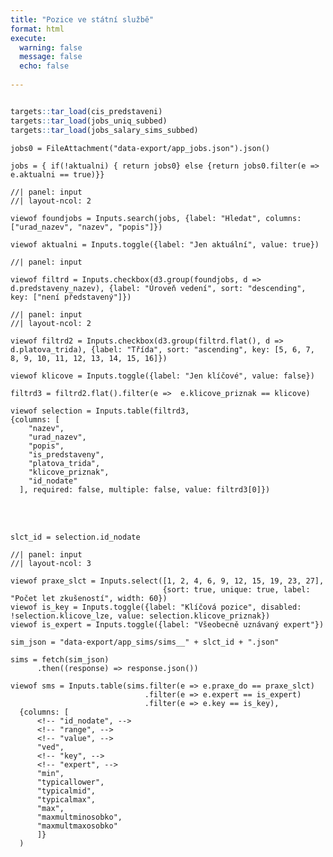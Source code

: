 ```yaml
---
title: "Pozice ve státní službě"
format: html
execute: 
  warning: false
  message: false
  echo: false
  
---
```


```r
```

```r
targets::tar_load(cis_predstaveni)
targets::tar_load(jobs_uniq_subbed)
targets::tar_load(jobs_salary_sims_subbed)
```

```ojs
jobs0 = FileAttachment("data-export/app_jobs.json").json()
```

```ojs
jobs = { if(!aktualni) { return jobs0} else {return jobs0.filter(e => e.aktualni == true)}}
```

```ojs
//| panel: input
//| layout-ncol: 2

viewof foundjobs = Inputs.search(jobs, {label: "Hledat", columns: ["urad_nazev", "nazev", "popis"]})

viewof aktualni = Inputs.toggle({label: "Jen aktuální", value: true})

```


```ojs
//| panel: input

viewof filtrd = Inputs.checkbox(d3.group(foundjobs, d => d.predstaveny_nazev), {label: "Úroveň vedení", sort: "descending", key: ["není představený"]})
```

```ojs
//| panel: input
//| layout-ncol: 2

viewof filtrd2 = Inputs.checkbox(d3.group(filtrd.flat(), d => d.platova_trida), {label: "Třída", sort: "ascending", key: [5, 6, 7, 8, 9, 10, 11, 12, 13, 14, 15, 16]})

viewof klicove = Inputs.toggle({label: "Jen klíčové", value: false})
```

```ojs
filtrd3 = filtrd2.flat().filter(e =>  e.klicove_priznak == klicove)
```


```ojs

viewof selection = Inputs.table(filtrd3, 
{columns: [
    "nazev",
    "urad_nazev",
    "popis",
    "is_predstaveny",
    "platova_trida",
    "klicove_priznak",
    "id_nodate"
  ], required: false, multiple: false, value: filtrd3[0]})
```

<br />
<br />

```ojs
slct_id = selection.id_nodate
```


```ojs
//| panel: input
//| layout-ncol: 3
 
viewof praxe_slct = Inputs.select([1, 2, 4, 6, 9, 12, 15, 19, 23, 27], 
                                  {sort: true, unique: true, label: "Počet let zkušeností", width: 60})
viewof is_key = Inputs.toggle({label: "Klíčová pozice", disabled: !selection.klicove_lze, value: selection.klicove_priznak})
viewof is_expert = Inputs.toggle({label: "Všeobecně uznávaný expert"})
```

```ojs
sim_json = "data-export/app_sims/sims__" + slct_id + ".json"
```

```ojs
sims = fetch(sim_json)
      .then((response) => response.json())
```


```ojs
viewof sms = Inputs.table(sims.filter(e => e.praxe_do == praxe_slct)
                              .filter(e => e.expert == is_expert)
                              .filter(e => e.key == is_key),
  {columns: [
      <!-- "id_nodate", -->
      <!-- "range", -->
      <!-- "value", -->
      "ved",
      <!-- "key", -->
      <!-- "expert", -->
      "min", 
      "typicallower",
      "typicalmid",
      "typicalmax",
      "max",
      "maxmultminosobko",
      "maxmultmaxosobko"
      ]}
  )
```


